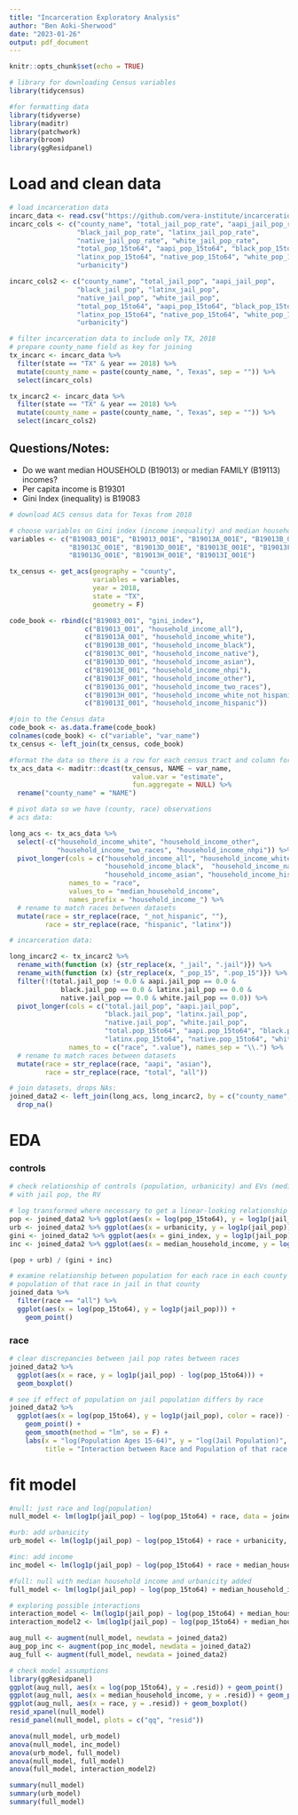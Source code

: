 ```yaml
---
title: "Incarceration Exploratory Analysis"
author: "Ben Aoki-Sherwood"
date: "2023-01-26"
output: pdf_document
---
```


```r
knitr::opts_chunk$set(echo = TRUE)
```

```r
# library for downloading Census variables
library(tidycensus)

#for formatting data
library(tidyverse)
library(maditr)
library(patchwork)
library(broom)
library(ggResidpanel)
```

# Load and clean data

```r
# load incarceration data
incarc_data <- read.csv("https://github.com/vera-institute/incarceration-trends/raw/master/incarceration_trends.csv")
incarc_cols <- c("county_name", "total_jail_pop_rate", "aapi_jail_pop_rate", 
                 "black_jail_pop_rate", "latinx_jail_pop_rate", 
                 "native_jail_pop_rate", "white_jail_pop_rate",
                 "total_pop_15to64", "aapi_pop_15to64", "black_pop_15to64",
                 "latinx_pop_15to64", "native_pop_15to64", "white_pop_15to64",
                 "urbanicity")

incarc_cols2 <- c("county_name", "total_jail_pop", "aapi_jail_pop", 
                 "black_jail_pop", "latinx_jail_pop", 
                 "native_jail_pop", "white_jail_pop",
                 "total_pop_15to64", "aapi_pop_15to64", "black_pop_15to64",
                 "latinx_pop_15to64", "native_pop_15to64", "white_pop_15to64",
                 "urbanicity")

# filter incarceration data to include only TX, 2018
# prepare county_name field as key for joining
tx_incarc <- incarc_data %>%
  filter(state == "TX" & year == 2018) %>%
  mutate(county_name = paste(county_name, ", Texas", sep = "")) %>%
  select(incarc_cols)

tx_incarc2 <- incarc_data %>%
  filter(state == "TX" & year == 2018) %>%
  mutate(county_name = paste(county_name, ", Texas", sep = "")) %>%
  select(incarc_cols2)
```

## Questions/Notes:

- Do we want median HOUSEHOLD (B19013) or median FAMILY (B19113) incomes?
- Per capita income is B19301
- Gini Index (inequality) is B19083

```r
# download ACS census data for Texas from 2018

# choose variables on Gini index (income inequality) and median household income by race
variables <- c("B19083_001E", "B19013_001E", "B19013A_001E", "B19013B_001E", 
               "B19013C_001E", "B19013D_001E", "B19013E_001E", "B19013F_001E", 
               "B19013G_001E", "B19013H_001E", "B19013I_001E")

tx_census <- get_acs(geography = "county", 
                     variables = variables, 
                     year = 2018,
                     state = "TX",
                     geometry = F)

code_book <- rbind(c("B19083_001", "gini_index"),
                   c("B19013_001", "household_income_all"),
                   c("B19013A_001", "household_income_white"),
                   c("B19013B_001", "household_income_black"),
                   c("B19013C_001", "household_income_native"),
                   c("B19013D_001", "household_income_asian"),
                   c("B19013E_001", "household_income_nhpi"),
                   c("B19013F_001", "household_income_other"),
                   c("B19013G_001", "household_income_two_races"),
                   c("B19013H_001", "household_income_white_not_hispanic"),
                   c("B19013I_001", "household_income_hispanic"))

#join to the Census data
code_book <- as.data.frame(code_book)
colnames(code_book) <- c("variable", "var_name")
tx_census <- left_join(tx_census, code_book)

#format the data so there is a row for each census tract and column for every variable
tx_acs_data <- maditr::dcast(tx_census, NAME ~ var_name, 
                               value.var = "estimate", 
                               fun.aggregate = NULL) %>%
  rename("county_name" = "NAME")
```

```r
# pivot data so we have (county, race) observations
# acs data:

long_acs <- tx_acs_data %>%
  select(-c("household_income_white", "household_income_other", 
            "household_income_two_races", "household_income_nhpi")) %>%
  pivot_longer(cols = c("household_income_all", "household_income_white_not_hispanic", 
                        "household_income_black",  "household_income_native", 
                        "household_income_asian", "household_income_hispanic"), 
               names_to = "race", 
               values_to = "median_household_income", 
               names_prefix = "household_income_") %>%
  # rename to match races between datasets
  mutate(race = str_replace(race, "_not_hispanic", ""), 
         race = str_replace(race, "hispanic", "latinx"))

# incarceration data:

long_incarc2 <- tx_incarc2 %>%
  rename_with(function (x) {str_replace(x, "_jail", ".jail")}) %>%
  rename_with(function (x) {str_replace(x, "_pop_15", ".pop_15")}) %>%
  filter(!(total.jail_pop != 0.0 & aapi.jail_pop == 0.0 & 
             black.jail_pop == 0.0 & latinx.jail_pop == 0.0 & 
             native.jail_pop == 0.0 & white.jail_pop == 0.0)) %>%
  pivot_longer(cols = c("total.jail_pop", "aapi.jail_pop", 
                        "black.jail_pop", "latinx.jail_pop", 
                        "native.jail_pop", "white.jail_pop",
                        "total.pop_15to64", "aapi.pop_15to64", "black.pop_15to64",
                        "latinx.pop_15to64", "native.pop_15to64", "white.pop_15to64"),
               names_to = c("race", ".value"), names_sep = "\\.") %>%
  # rename to match races between datasets
  mutate(race = str_replace(race, "aapi", "asian"),
         race = str_replace(race, "total", "all"))

# join datasets, drops NAs:
joined_data2 <- left_join(long_acs, long_incarc2, by = c("county_name", "race")) %>%
  drop_na()
```

# EDA

### controls

```r
# check relationship of controls (population, urbanicity) and EVs (median household income, Gini)
# with jail pop, the RV

# log transformed where necessary to get a linear-looking relationship
pop <- joined_data2 %>% ggplot(aes(x = log(pop_15to64), y = log1p(jail_pop))) + geom_point()
urb <- joined_data2 %>% ggplot(aes(x = urbanicity, y = log1p(jail_pop))) + geom_boxplot()
gini <- joined_data2 %>% ggplot(aes(x = gini_index, y = log1p(jail_pop))) + geom_point()
inc <- joined_data2 %>% ggplot(aes(x = median_household_income, y = log1p(jail_pop))) + geom_point()

(pop + urb) / (gini + inc)
```

```r
# examine relationship between population for each race in each county and the 
# population of that race in jail in that county
joined_data %>%
  filter(race == "all") %>%
  ggplot(aes(x = log(pop_15to64), y = log1p(jail_pop))) +
    geom_point()
```


### race 

```r
# clear discrepancies between jail pop rates between races
joined_data2 %>% 
  ggplot(aes(x = race, y = log1p(jail_pop) - log(pop_15to64))) +
  geom_boxplot()
```


```r
# see if effect of population on jail population differs by race
joined_data2 %>% 
  ggplot(aes(x = log(pop_15to64), y = log1p(jail_pop), color = race)) +
    geom_point() +
    geom_smooth(method = "lm", se = F) +
    labs(x = "log(Population Ages 15-64)", y = "log(Jail Population)", color = "Race", 
         title = "Interaction between Race and Population of that race on Jail Population of that race in each County in Texas")
```

# fit model

```r
#null: just race and log(population)
null_model <- lm(log1p(jail_pop) ~ log(pop_15to64) + race, data = joined_data2)

#urb: add urbanicity
urb_model <- lm(log1p(jail_pop) ~ log(pop_15to64) + race + urbanicity, data = joined_data2)

#inc: add income
inc_model <- lm(log1p(jail_pop) ~ log(pop_15to64) + race + median_household_income, data = joined_data2)

#full: null with median household income and urbanicity added
full_model <- lm(log1p(jail_pop) ~ log(pop_15to64) + median_household_income + urbanicity + race, data = joined_data2)

# exploring possible interactions
interaction_model <- lm(log1p(jail_pop) ~ log(pop_15to64) + median_household_income*urbanicity + race, data = joined_data2)
interaction_model2 <- lm(log1p(jail_pop) ~ log(pop_15to64) + median_household_income + race*urbanicity, data = joined_data2)

aug_null <- augment(null_model, newdata = joined_data2)
aug_pop_inc <- augment(pop_inc_model, newdata = joined_data2)
aug_full <- augment(full_model, newdata = joined_data2)
```


```r
# check model assumptions
library(ggResidpanel)
ggplot(aug_null, aes(x = log(pop_15to64), y = .resid)) + geom_point()
ggplot(aug_null, aes(x = median_household_income, y = .resid)) + geom_point()
ggplot(aug_null, aes(x = race, y = .resid)) + geom_boxplot()
resid_xpanel(null_model)
resid_panel(null_model, plots = c("qq", "resid"))
```

```r
anova(null_model, urb_model)
anova(null_model, inc_model)
anova(urb_model, full_model)
anova(null_model, full_model)
anova(full_model, interaction_model2)
```


```r
summary(null_model)
summary(urb_model)
summary(full_model)
```

